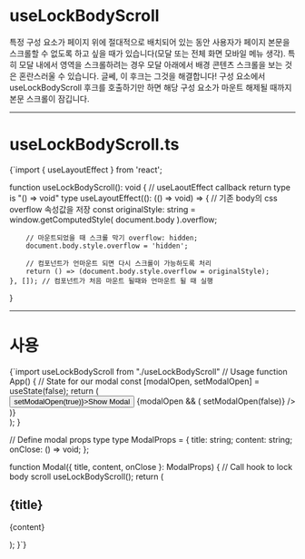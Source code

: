 
# useLockBodyScroll
특정 구성 요소가 페이지 위에 절대적으로 배치되어 있는 동안 사용자가 페이지 본문을 스크롤할 수 없도록 하고 싶을 때가 있습니다(모달 또는 전체 화면 모바일 메뉴 생각).
특히 모달 내에서 영역을 스크롤하려는 경우 모달 아래에서 배경 콘텐츠 스크롤을 보는 것은 혼란스러울 수 있습니다. 글쎄, 이 후크는 그것을 해결합니다! 구성 요소에서 useLockBodyScroll 후크를 호출하기만 하면 해당 구성 요소가 마운트 해제될 때까지 본문 스크롤이 잠깁니다.

- - -

# useLockBodyScroll.ts

<CodeBlock lang='javascript'>
{`import { useLayoutEffect } from 'react';

function useLockBodyScroll(): void {
    // useLaoutEffect callback return type is "() => void" type
    useLayoutEffect((): (() => void) => {
        // 기존 body의 css overflow 속성값을 저장
        const originalStyle: string = window.getComputedStyle(
            document.body
        ).overflow;

        // 마운트되었을 때 스크롤 막기 overflow: hidden;
        document.body.style.overflow = 'hidden';

        // 컴포넌트가 언마운트 되면 다시 스크롤이 가능하도록 처리
        return () => (document.body.style.overflow = originalStyle);
    }, []); // 컴포넌트가 처음 마운트 될때와 언마운트 될 때 실행
}
</CodeBlock>

- - -

# 사용

<CodeBlock lang='javascript'>
{`import useLockBodyScroll from "./useLockBodyScroll"
// Usage
function App() {
    // State for our modal
    const [modalOpen, setModalOpen] = useState<boolean>(false);
    return (
        <div>
            <button onClick={() => setModalOpen(true)}>Show Modal</button>
            <Content />
            {modalOpen && (
                <Modal
                    title='Try scrolling'
                    content="I bet you you can't! Muahahaha 😈"
                    onClose={() => setModalOpen(false)}
                />
            )}
        </div>
    );
}

// Define modal props type
type ModalProps = {
    title: string;
    content: string;
    onClose: () => void;
};

function Modal({ title, content, onClose }: ModalProps) {
    // Call hook to lock body scroll
    useLockBodyScroll();
    return (
        <div className='modal-overlay' onClick={onClose}>
            <div className='modal'>
                <h2>{title}</h2>
                <p>{content}</p>
            </div>
        </div>
    );
}`}
</CodeBlock>